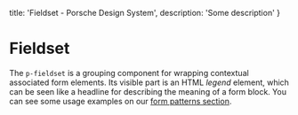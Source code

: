 
  title: 'Fieldset - Porsche Design System',
  description: 'Some description'
}

# Fieldset <ComponentStatus tagName="p-fieldset"></ComponentStatus>

The `p-fieldset` is a grouping component for wrapping contextual associated form elements. Its visible part is an HTML
_legend_ element, which can be seen like a headline for describing the meaning of a form block. You can see some usage
examples on our [form patterns section](patterns/forms/resources).

<Configurator tagName="p-fieldset" story={fieldsetStory} slotStories={fieldsetSlotStories} />